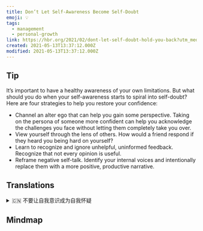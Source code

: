 ```yaml
---
title: Don’t Let Self-Awareness Become Self-Doubt
emoji: 💡
tags:
  - management
  - personal-growth
link: https://hbr.org/2021/02/dont-let-self-doubt-hold-you-back?utm_medium=email&utm_source=newsletter_daily&utm_campaign=mtod_notactsubs
created: 2021-05-13T13:37:12.000Z
modified: 2021-05-13T13:37:12.000Z
---
```


## Tip

It’s important to have a healthy awareness of your own limitations. But what should you do when your self-awareness starts to spiral into self-doubt? Here are four strategies to help you restore your confidence:

- Channel an alter ego that can help you gain some perspective. Taking on the persona of someone more confident can help you acknowledge the challenges you face without letting them completely take you over.
- View yourself through the lens of others. How would a friend respond if they heard you being hard on yourself?
- Learn to recognize and ignore unhelpful, uninformed feedback. Recognize that not every opinion is useful.
- Reframe negative self-talk. Identify your internal voices and intentionally replace them with a more positive, productive narrative.

## Translations

<details>
   <summary>🇨🇳 不要让自我意识成为自我怀疑</summary>

清楚的了解自身的局限性是非常重要的一点。但当你的自我意识开始陷入自我怀疑时，你该怎么办? 这里有四个帮助你恢复信心的策略:

- 引导另一个自我，帮助你获得一些观点。以一个更自信的人的形象，可以帮助你承认你面临的挑战，而不是让它们完全接管你。
- 从别人的角度看自己。如果朋友听到你对自己苛刻，他们会如何反应?
- 学会识别和忽视无用的、不知情的反馈。要认识到并非所有的意见都是有用的。
- 重新审视消极的自我对话。确定你内心的声音，并有意识地用更积极有成效的叙述代替它们。

</details>

## Mindmap
